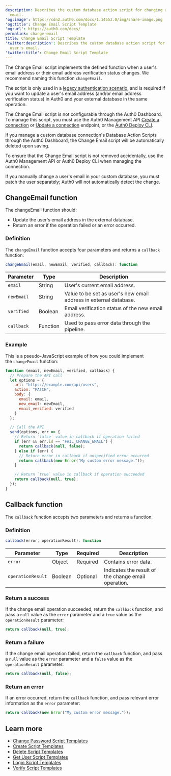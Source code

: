 ```yaml
---
description: Describes the custom database action script for changing a user's
  email.
'og:image': https://cdn2.auth0.com/docs/1.14553.0/img/share-image.png
'og:title': Change Email Script Template
'og:url': https://auth0.com/docs/
permalink: change-email
title: Change Email Script Template
'twitter:description': Describes the custom database action script for changing a
  user's email.
'twitter:title': Change Email Script Template
---
```

The Change Email script implements the defined function when a user's email address or their email address verification status changes. We recommend naming this function `changeEmail`.

The script is only used in a [legacy authentication scenario](/authenticate/database-connections/custom-db/overview-custom-db-connections), and is required if you want to update a user's email address (and/or email address verification status) in Auth0 and your external database in the same operation.

The Change Email script is not configurable through the <Tooltip tip="Auth0 Dashboard: Auth0's main product to configure your services." cta="View Glossary" href="/glossary?term=Auth0+Dashboard">Auth0 Dashboard</Tooltip>. To manage this script, you must use the Auth0 <Tooltip tip="Management API: A product to allow customers to perform administrative tasks." cta="View Glossary" href="/glossary?term=Management+API">Management API</Tooltip> [Create a connection](https://auth0.com/docs/api/management/v2#!/Connections/post_connections) or [Update a connection](https://auth0.com/docs/api/management/v2#!/Connections/patch_connections_by_id) endpoint, or the [Auth0 Deploy CLI](/deploy-monitor/deploy-cli-tool).

<Warning>

If you manage a custom database connection's Database Action Scripts through the Auth0 Dashboard, the Change Email script will be automatically deleted upon saving.

To ensure that the Change Email script is not removed accidentally, use the Auth0 Management API or Auth0 Deploy CLI when managing the connection.

If you manually change a user's email in your custom database, you must patch the user separately; Auth0 will not automatically detect the change.

</Warning>

## ChangeEmail function

The changeEmail function should:

* Update the user's email address in the external database.
* Return an error if the operation failed or an error occurred.

### Definition

The `changeEmail` function accepts four parameters and returns a `callback` function:

```js lines
changeEmail(email, newEmail, verified, callback): function
```






<table class="table"><thead>
<tr>
<th><strong>Parameter</strong></th>
<th><strong>Type</strong></th>
<th><strong>Description</strong></th>
</tr>
</thead>
<tbody>
<tr>
<td><code>email</code></td>
<td>String</td>
<td>User's current email address.</td>
</tr>
<tr>
<td><code>newEmail</code></td>
<td>String</td>
<td>Value to be set as user's new email address in external database.</td>
</tr>
<tr>
<td><code>verified</code></td>
<td>Boolean</td>
<td>Email verification status of the new email address.</td>
</tr>
<tr>
<td><code>callback</code></td>
<td>Function</td>
<td>Used to pass error data through the pipeline.</td>
</tr>
</tbody>
</table>

### Example

This is a pseudo-JavaScript example of how you could implement the `changeEmail` function:

```javascript lines expandable
function (email, newEmail, verified, callback) {
  // Prepare the API call
  let options = {
    url: "https://example.com/api/users",
    action: "PATCH",
    body: {
      email: email,
      new_email: newEmail,
      email_verified: verified
    }
  };

  // Call the API
  send(options, err => {
    // Return `false` value in callback if operation failed
    if (err && err.id == "FAIL_CHANGE_EMAIL") {
      return callback(null, false);
    } else if (err) {
      // Return error in callback if unspecified error occurred
      return callback(new Error("My custom error message."));
    }

    // Return `true` value in callback if operation succeeded
    return callback(null, true);
  });
}
```






## Callback function

The `callback` function accepts two parameters and returns a function.

### Definition

```js lines
callback(error, operationResult): function
```






<table class="table"><thead>
<tr>
<th><strong>Parameter</strong></th>
<th><strong>Type</strong></th>
<th><strong>Required</strong></th>
<th><strong>Description</strong></th>
</tr>
</thead>
<tbody>
<tr>
<td><code>error</code></td>
<td>Object</td>
<td>Required</td>
<td>Contains error data.</td>
</tr>
<tr>
<td><code>operationResult</code></td>
<td>Boolean</td>
<td>Optional</td>
<td>Indicates the result of the change email operation.</td>
</tr>
</tbody>
</table>

### Return a success

If the change email operation succeeded, return the `callback` function, and pass a `null` value as the `error` parameter and a `true` value as the `operationResult` parameter:

```js lines
return callback(null, true);
```






### Return a failure

If the change email operation failed, return the `callback` function, and pass a `null` value as the `error` parameter and a `false` value as the `operationResult` parameter:

```js lines
return callback(null, false);
```






### Return an error

If an error occurred, return the `callback` function, and pass relevant error information as the `error` parameter:

```js lines
return callback(new Error("My custom error message."));
```






## Learn more

* [Change Password Script Templates](/authenticate/database-connections/custom-db/templates/change-password)
* [Create Script Templates](/authenticate/database-connections/custom-db/templates/create)
* [Delete Script Templates](/authenticate/database-connections/custom-db/templates/delete)
* [Get User Script Templates](/authenticate/database-connections/custom-db/templates/get-user)
* [Login Script Templates](/authenticate/database-connections/custom-db/templates/login)
* [Verify Script Templates](/authenticate/database-connections/custom-db/templates/verify)